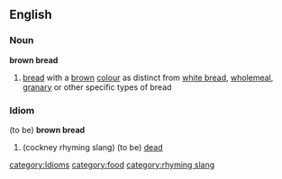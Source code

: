 ==English==
===Noun===
'''brown bread'''
#[[bread]] with a [[brown]] [[colour]] as distinct from [[white bread]], [[wholemeal]], [[granary]] or other specific types of bread



===Idiom===
{{WikiSaurus|Dead}}
(to be) '''brown bread'''
#(cockney rhyming slang) (to be) [[dead]]


[[category:Idioms]]
[[category:food]]
[[category:rhyming slang]]